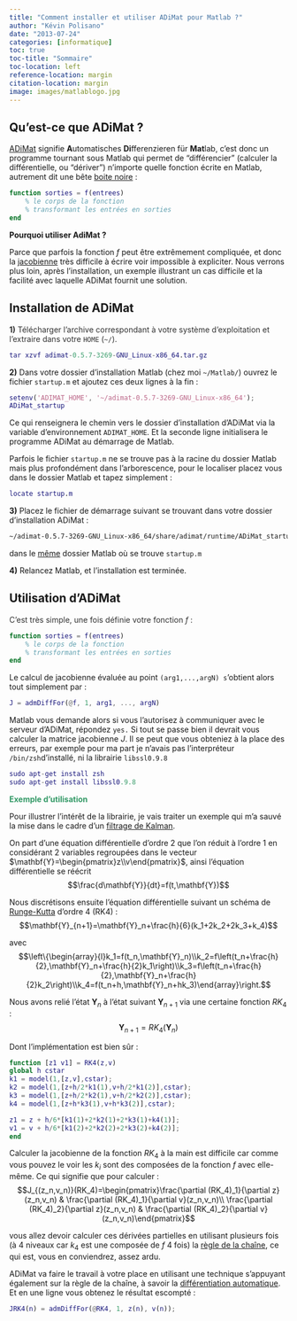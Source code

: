 ```yaml
---
title: "Comment installer et utiliser ADiMat pour Matlab ?"
author: "Kévin Polisano"
date: "2013-07-24"
categories: [informatique]
toc: true
toc-title: "Sommaire"
toc-location: left
reference-location: margin
citation-location: margin
image: images/matlablogo.jpg
---
```


## Qu'est-ce que ADiMat ?

<a href="https://www.informatik.tu-darmstadt.de/sc/res/sw/adimat/general/index.en.jsp" target="_blank" class="broken_link">ADiMat</a> signifie **A**utomatisches **Di**fferenzieren für **Mat**lab, c'est donc un programme tournant sous Matlab qui permet de "différencier" (calculer la différentielle, ou "dériver") n'importe quelle fonction écrite en Matlab, autrement dit une bête <a href="https://fr.wikipedia.org/wiki/Bo%C3%AEte_noire" target="_blank">boite noire</a> :

``` matlab
function sorties = f(entrees)
    % le corps de la fonction
    % transformant les entrées en sorties
end
```

**Pourquoi utiliser AdiMat ?**

Parce que parfois la fonction $f$ peut être extrêmement compliquée, et donc la <a href="https://fr.wikipedia.org/wiki/Matrice_jacobienne" target="_blank">jacobienne</a> très difficile à écrire voir impossible à expliciter. Nous verrons plus loin, après l'installation, un exemple illustrant un cas difficile et la facilité avec laquelle ADiMat fournit une solution.

## Installation de ADiMat

[<strong>1)</strong> Télécharger l'archive correspondant à votre système d'exploitation et l'extraire dans votre `HOME` (`~/`).]{style="color: #333333;"}

``` matlab
tar xzvf adimat-0.5.7-3269-GNU_Linux-x86_64.tar.gz
```

**2)** Dans votre dossier d'installation Matlab (chez moi `~/Matlab/`) ouvrez le fichier `startup.m` et ajoutez ces deux lignes à la fin :

``` matlab
setenv('ADIMAT_HOME', '~/adimat-0.5.7-3269-GNU_Linux-x86_64');
ADiMat_startup
```

Ce qui renseignera le chemin vers le dossier d'installation d'ADiMat via la variable d'environnement `ADIMAT_HOME`. Et la seconde ligne initialisera le programme ADiMat au démarrage de Matlab.

Parfois le fichier `startup.m` ne se trouve pas à la racine du dossier Matlab mais plus profondément dans l'arborescence, pour le localiser placez vous dans le dossier Matlab et tapez simplement :

``` matlab
locate startup.m
```

**3)** Placez le fichier de démarrage suivant se trouvant dans votre dossier d'installation ADiMat :

``` bash
~/adimat-0.5.7-3269-GNU_Linux-x86_64/share/adimat/runtime/ADiMat_startup.m
```

dans le [même]{style="text-decoration: underline;"} dossier Matlab où se trouve `startup.m`

**4)** Relancez Matlab, et l'installation est terminée.

## Utilisation d'ADiMat

[C'est très simple, une fois définie votre fonction $f$ : ]{style="color: #333333;"}

``` matlab
function sorties = f(entrees)
    % le corps de la fonction
    % transformant les entrées en sorties
end
```

Le calcul de jacobienne évaluée au point `(arg1,...,argN) s`'obtient alors tout simplement par :

``` matlab
J = admDiffFor(@f, 1, arg1, ..., argN)
```

Matlab vous demande alors si vous l'autorisez à communiquer avec le serveur d'ADiMat, répondez `yes.` Si tout se passe bien il devrait vous calculer la matrice jacobienne $J$. Il se peut que vous obteniez à la place des erreurs, par exemple pour ma part je n'avais pas l'interpréteur `/bin/zsh`d'installé, ni la librairie `libssl0.9.8`

``` matlab
sudo apt-get install zsh
sudo apt-get install libssl0.9.8
```

[**Exemple d'utilisation**]{style="color: #339966;"}

Pour illustrer l'intérêt de la librairie, je vais traiter un exemple qui m'a sauvé la mise dans le cadre d'un <a href="http://fr.wikipedia.org/wiki/Filtre_de_Kalman" target="_blank">filtrage de Kalman</a>.</span>

On part d'une équation différentielle d'ordre 2 que l'on réduit à l'ordre 1 en considérant 2 variables regroupées dans le vecteur $\mathbf{Y}=\begin{pmatrix}z\\v\end{pmatrix}$, ainsi l'équation différentielle se réécrit $$\frac{d\mathbf{Y}}{dt}=f(t,\mathbf{Y})$$

Nous discrétisons ensuite l'équation différentielle suivant un schéma de [Runge-Kutta](http://fr.wikipedia.org/wiki/M%C3%A9thodes_de_Runge-Kutta) d'ordre 4 (RK4) : $$\mathbf{Y}_{n+1}=\mathbf{Y}_n+\frac{h}{6}(k_1+2k_2+2k_3+k_4)$$

avec $$\left\{\begin{array}{l}k_1=f(t_n,\mathbf{Y}_n)\\k_2=f\left(t_n+\frac{h}{2},\mathbf{Y}_n+\frac{h}{2}k_1\right)\\k_3=f\left(t_n+\frac{h}{2},\mathbf{Y}_n+\frac{h}{2}k_2\right)\\k_4=f(t_n+h,\mathbf{Y}_n+hk_3)\end{array}\right.$$

Nous avons relié l'état $\mathbf{Y}_n$ à l'état suivant $\mathbf{Y}_{n+1}$ via une certaine fonction $RK_4$ : $$\mathbf{Y}_{n+1}=RK_4(\mathbf{Y}_n)$$

Dont l'implémentation est bien sûr :

``` matlab
function [z1 v1] = RK4(z,v)
global h cstar
k1 = model(1,[z,v],cstar);
k2 = model(1,[z+h/2*k1(1),v+h/2*k1(2)],cstar);
k3 = model(1,[z+h/2*k2(1),v+h/2*k2(2)],cstar);
k4 = model(1,[z+h*k3(1),v+h*k3(2)],cstar);

z1 = z + h/6*[k1(1)+2*k2(1)+2*k3(1)+k4(1)];
v1 = v + h/6*[k1(2)+2*k2(2)+2*k3(2)+k4(2)];
end
```

Calculer la jacobienne de la fonction $RK_4$ à la main est difficile car comme vous pouvez le voir les $k_i$ sont des composées de la fonction $f$ avec elle-même. Ce qui signifie que pour calculer : $$J_{(z_n,v_n)}(RK_4)=\begin{pmatrix}\frac{\partial (RK_4)_1}{\partial z}(z_n,v_n) & \frac{\partial (RK_4)_1}{\partial v}(z_n,v_n)\\ \frac{\partial (RK_4)_2}{\partial z}(z_n,v_n) & \frac{\partial (RK_4)_2}{\partial v}(z_n,v_n)\end{pmatrix}$$

vous allez devoir calculer ces dérivées partielles en utilisant plusieurs fois (à 4 niveaux car $k_4$ est une composée de $f$ 4 fois) la [règle de la chaîne](http://fr.wikipedia.org/wiki/Th%C3%A9or%C3%A8me_de_d%C3%A9rivation_des_fonctions_compos%C3%A9es), ce qui est, vous en conviendrez, assez ardu.

ADiMat va faire le travail à votre place en utilisant une technique s'appuyant également sur la règle de la chaîne, à savoir la [différentiation automatique](http://en.wikipedia.org/wiki/Automatic_differentiation). Et en une ligne vous obtenez le résultat escompté :

``` matlab
JRK4(n) = admDiffFor(@RK4, 1, z(n), v(n));
```
